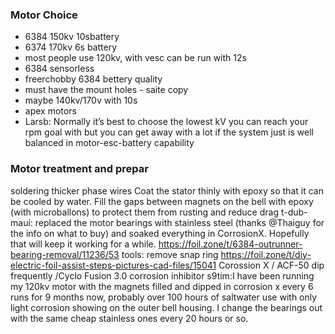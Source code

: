 ### Motor Choice

- 6384 150kv 10sbattery
- 6374 170kv 6s battery
- most people use 120kv, with vesc can be run with 12s
- 6384 sensorless
- freerchobby 6384 bettery quality
- must have the mount holes - saite copy
- maybe 140kv/170v with 10s
- apex motors
- Larsb: Normally it’s best to choose the lowest kV you can reach your rpm goal with but you can get away with a lot if the system just is well balanced in motor-esc-battery capability

### Motor treatment and prepar

soldering thicker phase wires
Coat the stator thinly with epoxy so that it can be cooled by water. Fill the gaps between magnets on the bell with epoxy (with microballons) to protect them from rusting and reduce drag
t-dub-maui: replaced the motor bearings with stainless steel (thanks @Thaiguy for the info on what to buy) and soaked everything in CorrosionX. Hopefully that will keep it working for a while.
https://foil.zone/t/6384-outrunner-bearing-removal/11236/53
tools: remove snap ring
https://foil.zone/t/diy-electric-foil-assist-steps-pictures-cad-files/15041
Corossion X / ACF-50 dip frequently /Cyclo Fusion 3.0 corrosion inhibitor
s9tim:I have been running my 120kv motor with the magnets filled and dipped in corrosion x every 6 runs for 9 months now, probably over 100 hours of saltwater use with only light corrosion showing on the outer bell housing. I change the bearings out with the same cheap stainless ones every 20 hours or so.
